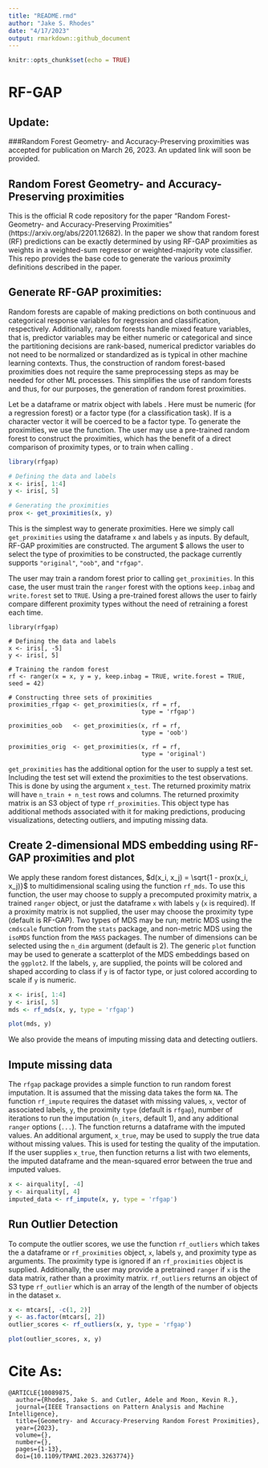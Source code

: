 ```yaml
---
title: "README.rmd"
author: "Jake S. Rhodes"
date: "4/17/2023"
output: rmarkdown::github_document
---
```


```r
knitr::opts_chunk$set(echo = TRUE)
```

#  RF-GAP

## Update:

###Random Forest Geometry- and Accuracy-Preserving proximities was accepted for publication on March 26, 2023. An updated link will soon be provided.


## Random Forest Geometry- and Accuracy-Preserving proximities

This is the official R code repository for the paper "Random Forest- Geometry- and Accuracy-Preserving Proximities" (https://arxiv.org/abs/2201.12682). In the paper we show that random forest (RF) predictions can be exactly determined by using RF-GAP proximities as weights in a weighted-sum regressor or weighted-majority vote classifier.  This repo provides the base code to generate the various proximity definitions described in the paper.


## Generate RF-GAP proximities:

Random forests are capable of making predictions on both continuous and categorical response variables for regression and classification, respectively. Additionally, random forests handle mixed feature variables, that is, predictor variables may be either numeric or categorical and since the partitioning decisions are rank-based, numerical predictor variables do not need to be normalized or standardized as is typical in other machine learning contexts. Thus, the construction of random forest-based proximities does not require the same preprocessing steps as may be needed for other ML processes. This simplifies the use of random forests and thus, for our purposes, the generation of random forest proximities.  

Let \texttt{x} be a dataframe or matrix object with labels \texttt{y}. Here \texttt{y} must be numeric (for a regression forest) or a factor type (for a classification task). If \texttt{y} is a character vector it will be coerced to be a factor type. To generate the proximities, we use the \texttt{get\_proximities} function. The user may use a pre-trained random forest to construct the proximities, which has the benefit of a direct comparison of proximity types, or to train when calling \texttt{get\_proximities}.


```r
library(rfgap)

# Defining the data and labels
x <- iris[, 1:4]
y <- iris[, 5]

# Generating the proximities
prox <- get_proximities(x, y)
```

This is the simplest way to generate proximities.  Here we simply call $\texttt{get\_proximities}$ using the dataframe $\texttt{x}$ and labels $\texttt{y}$ as inputs. By default, RF-GAP proximities are constructed. The argument $\texttt{type} allows the user to select the type of proximities to be constructed, the package currently supports $\texttt{"original"}$, $\texttt{"oob"}$, and $\texttt{"rfgap"}$.

The user may train a random forest prior to calling $\texttt{get\_proximities}$. In this case, the user must train the $\texttt{ranger}$ forest with the options $\texttt{keep.inbag}$ and $\texttt{write.forest}$ set to $\texttt{TRUE}$. Using a pre-trained forest allows the user to fairly compare different proximity types without the need of retraining a forest each time.

```
library(rfgap)

# Defining the data and labels
x <- iris[, -5]
y <- iris[, 5]

# Training the random forest
rf <- ranger(x = x, y = y, keep.inbag = TRUE, write.forest = TRUE, seed = 42)

# Constructing three sets of proximities
proximities_rfgap <- get_proximities(x, rf = rf,
                                     type = 'rfgap')
                                     
proximities_oob   <- get_proximities(x, rf = rf,
                                     type = 'oob')
                                     
proximities_orig  <- get_proximities(x, rf = rf, 
                                     type = 'original')
```

$\texttt{get\_proximities}$ has the additional option for the user to supply a test set. Including the test set will extend the proximities to the test observations.  This is done by using the argument $\texttt{x\_test}$. The returned proximity matrix will have $\texttt{n\_train + n\_test}$ rows and columns. The returned proximity matrix is an S3 object of type $\texttt{rf\_proximities}$. This object type has additional methods associated with it for making predictions, producing visualizations, detecting outliers, and imputing missing data.

## Create 2-dimensional MDS embedding using RF-GAP proximities and plot

We apply these random forest distances, $d(x_i, x_j) = \sqrt{1 - prox(x_i, x_j)}$ to multidimensional scaling using the function $\texttt{rf\_mds}$. To use this function, the user may choose to supply a precomputed proximity matrix, a trained $\texttt{ranger}$ object, or just the dataframe $\texttt{x}$ with labels $\texttt{y}$ ($\texttt{x}$ is required). If a proximity matrix is not supplied, the user may choose the proximity type (default is RF-GAP). Two types of MDS may be run; metric MDS using the $\texttt{cmdscale}$ function from the $\texttt{stats}$ package, and non-metric MDS using the $\texttt{isoMDS}$ function from the $\texttt{MASS}$ packages. The number of dimensions can be selected using the $\texttt{n\_dim}$ argument (default is 2). The generic $\texttt{plot}$ function may be used to generate a scatterplot of the MDS embeddings based on the $\texttt{ggplot2}$. If the labels, $\texttt{y}$, are supplied, the points will be colored and shaped according to class if $\texttt{y}$ is of factor type, or just colored according to scale if $\texttt{y}$ is numeric.


```r
x <- iris[, 1:4]
y <- iris[, 5]
mds <- rf_mds(x, y, type = 'rfgap')

plot(mds, y)
```


We also provide the means of imputing missing data and detecting outliers.

## Impute missing data

The $\texttt{rfgap}$ package provides a simple function to run random forest imputation. It is assumed that the missing data takes the form $\texttt{NA}$. The function $\texttt{rf\_impute}$ requires the dataset with missing values, $\texttt{x}$, vector of associated labels, $\texttt{y}$, the proximity $\texttt{type}$ (default is $\texttt{rfgap}$), number of iterations to run the imputation $(\texttt{n\_iters}$, default 1), and any additional $\texttt{ranger}$ options ($\texttt{...}$). The function returns a dataframe with the imputed values. An additional argument, $\texttt{x\_true}$, may be used to supply the true data without missing values. This is used for testing the quality of the imputation. If the user supplies $\texttt{x\_true}$, then function returns a list with two elements, the imputed dataframe and the mean-squared error between the true and imputed values.

```r
x <- airquality[, -4]
y <- airquality[, 4]
imputed_data <- rf_impute(x, y, type = 'rfgap')
```

## Run Outlier Detection

To compute the outlier scores, we use the function $\texttt{rf\_outliers}$ which takes the a dataframe or $\texttt{rf\_proximities}$ object, $\texttt{x}$, labels $\texttt{y}$, and proximity type as arguments. The proximity type is ignored if an $\texttt{rf\_proximities}$ object is supplied. Additionally, the user may provide a pretrained $\texttt{ranger}$ if $\texttt{x}$ is the data matrix, rather than a proximity matrix. $\texttt{rf\_outliers}$ returns an object of S3 type $\texttt{rf\_outlier}$ which is an array of the length of the number of objects in the dataset $\texttt{x}$. 


```r
x <- mtcars[, -c(1, 2)]
y <- as.factor(mtcars[, 2])
outlier_scores <- rf_outliers(x, y, type = 'rfgap')

plot(outlier_scores, x, y)
```

# Cite As:

```
@ARTICLE{10089875,
  author={Rhodes, Jake S. and Cutler, Adele and Moon, Kevin R.},
  journal={IEEE Transactions on Pattern Analysis and Machine Intelligence}, 
  title={Geometry- and Accuracy-Preserving Random Forest Proximities}, 
  year={2023},
  volume={},
  number={},
  pages={1-13},
  doi={10.1109/TPAMI.2023.3263774}}
```
